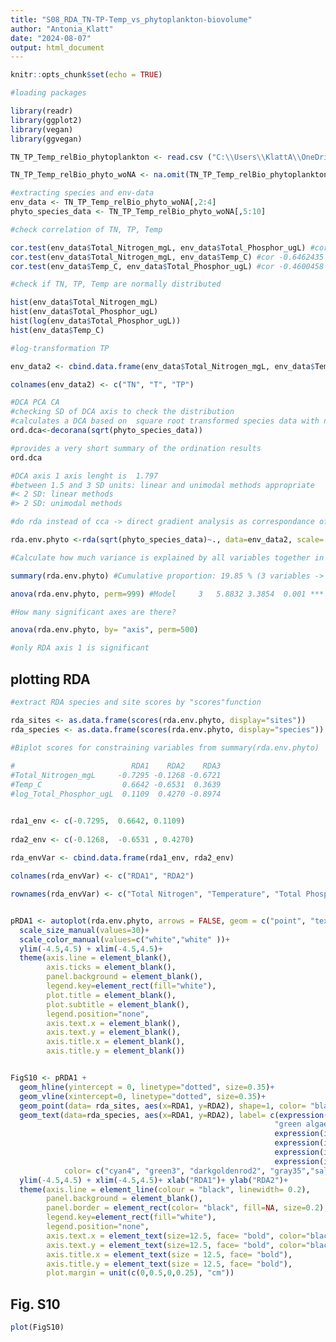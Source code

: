 ---
title: "S08_RDA_TN-TP-Temp_vs_phytoplankton-biovolume"
author: "Antonia_Klatt"
date: "2024-08-07"
output: html_document
---

```{r}
knitr::opts_chunk$set(echo = TRUE)

#loading packages

library(readr)
library(ggplot2)
library(vegan)
library(ggvegan)

TN_TP_Temp_relBio_phytoplankton <- read.csv ("C:\\Users\\KlattA\\OneDrive - Universität Basel\\Desktop\\Uni Basel\\Basel AG Ladd\\PhD project\\PhD thesis\\Chapter 1 ROT19\\Supplementary_C1\\Tables_C1\\TN_TP_Temp_relBio_phytoplankton_ROT19.csv", header = TRUE , sep = ";" , stringsAsFactors = FALSE, na.strings = "#NV")

TN_TP_Temp_relBio_phyto_woNA <- na.omit(TN_TP_Temp_relBio_phytoplankton)

#extracting species and env-data
env_data <- TN_TP_Temp_relBio_phyto_woNA[,2:4]
phyto_species_data <- TN_TP_Temp_relBio_phyto_woNA[,5:10]

#check correlation of TN, TP, Temp

cor.test(env_data$Total_Nitrogen_mgL, env_data$Total_Phosphor_ugL) #cor 0.5031339 p-value = 0.0004272
cor.test(env_data$Total_Nitrogen_mgL, env_data$Temp_C) #cor -0.6462435 p-value = 1.627e-06
cor.test(env_data$Temp_C, env_data$Total_Phosphor_ugL) #cor -0.4600458 p-value = 0.001475

```
```{r, echo= FALSE}

#check if TN, TP, Temp are normally distributed

hist(env_data$Total_Nitrogen_mgL)
hist(env_data$Total_Phosphor_ugL)
hist(log(env_data$Total_Phosphor_ugL))
hist(env_data$Temp_C)

#log-transformation TP 

env_data2 <- cbind.data.frame(env_data$Total_Nitrogen_mgL, env_data$Temp_C, log(env_data$Total_Phosphor_ugL))

colnames(env_data2) <- c("TN", "T", "TP")
``` 
```{r, echo= TRUE}
#DCA PCA CA
#checking SD of DCA axis to check the distribution
#calculates a DCA based on  square root transformed species data with no downweighting of rare taxa
ord.dca<-decorana(sqrt(phyto_species_data))

#provides a very short summary of the ordination results
ord.dca

#DCA axis 1 axis lenght is  1.797
#between 1.5 and 3 SD units: linear and unimodal methods appropriate
#< 2 SD: linear methods
#> 2 SD: unimodal methods

#do rda instead of cca -> direct gradient analysis as correspondance of PCA (linear relationship (see DCA))

rda.env.phyto <-rda(sqrt(phyto_species_data)~., data=env_data2, scale= FALSE)

#Calculate how much variance is explained by all variables together in the species data. Is this significant at the P=0.05 level? 

summary(rda.env.phyto) #Cumulative proportion: 19.85 % (3 variables -> cumulative proportion of RDA3)

anova(rda.env.phyto, perm=999) #Model     3   5.8832 3.3854  0.001 *** -> variance explained is significant

#How many significant axes are there? 

anova(rda.env.phyto, by= "axis", perm=500)

#only RDA axis 1 is significant

```

## plotting RDA

```{r}


#extract RDA species and site scores by "scores"function

rda_sites <- as.data.frame(scores(rda.env.phyto, display="sites"))
rda_species <- as.data.frame(scores(rda.env.phyto, display="species"))                          
                        
#Biplot scores for constraining variables from summary(rda.env.phyto) 

#                          RDA1    RDA2    RDA3 
#Total_Nitrogen_mgL     -0.7295 -0.1268 -0.6721  
#Temp_C                  0.6642 -0.6531  0.3639   
#log_Total_Phosphor_ugL  0.1109  0.4270 -0.8974    


rda1_env <- c(-0.7295,  0.6642, 0.1109)
  
rda2_env <- c(-0.1268,  -0.6531 , 0.4270)
                           
rda_envVar <- cbind.data.frame(rda1_env, rda2_env)

colnames(rda_envVar) <- c("RDA1", "RDA2")

rownames(rda_envVar) <- c("Total Nitrogen", "Temperature", "Total Phosphorus")


pRDA1 <- autoplot(rda.env.phyto, arrows = FALSE, geom = c("point", "text"))+
  scale_size_manual(values=30)+
  scale_color_manual(values=c("white","white" ))+
  ylim(-4.5,4.5) + xlim(-4.5,4.5)+
  theme(axis.line = element_blank(), 
        axis.ticks = element_blank(),
        panel.background = element_blank(),
        legend.key=element_rect(fill="white"),
        plot.title = element_blank(),
        plot.subtitle = element_blank(),
        legend.position="none",
        axis.text.x = element_blank(),
        axis.text.y = element_blank(),
        axis.title.x = element_blank(),
        axis.title.y = element_blank())


FigS10 <- pRDA1 + 
  geom_hline(yintercept = 0, linetype="dotted", size=0.35)+ 
  geom_vline(xintercept=0, linetype="dotted", size=0.35)+
  geom_point(data= rda_sites, aes(x=RDA1, y=RDA2), shape=1, color= "black", size=2.5)+
  geom_text(data=rda_species, aes(x=RDA1, y=RDA2), label= c(expression(italic("Cyanophyceae")),
                                                           "green algae",
                                                           expression(italic("Chrysophyceae")),
                                                           expression(italic("Bacillariophyceae")),
                                                           expression(italic("Dinophyceae")),
                                                           expression(italic("Cryptophyceae"))), size= 4, 
            color= c("cyan4", "green3", "darkgoldenrod2", "gray35","salmon", "maroon4" ))+
  ylim(-4.5,4.5) + xlim(-4.5,4.5)+ xlab("RDA1")+ ylab("RDA2")+
  theme(axis.line = element_line(colour = "black", linewidth= 0.2), 
        panel.background = element_blank(),
        panel.border = element_rect(color= "black", fill=NA, size=0.2),
        legend.key=element_rect(fill="white"),
        legend.position="none",
        axis.text.x = element_text(size=12.5, face= "bold", color="black"),
        axis.text.y = element_text(size=12.5, face= "bold", color="black"),
        axis.title.x = element_text(size = 12.5, face= "bold"),
        axis.title.y = element_text(size = 12.5, face= "bold"),
        plot.margin = unit(c(0,0.5,0,0.25), "cm"))

```

## Fig. S10

```{r, fig.width = 6, fig.height = 6, echo=FALSE}

plot(FigS10)

```